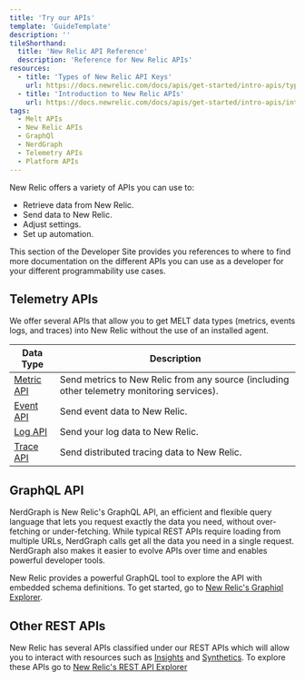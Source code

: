 ```yaml
---
title: 'Try our APIs'
template: 'GuideTemplate'
description: ''
tileShorthand:
  title: 'New Relic API Reference'
  description: 'Reference for New Relic APIs'
resources:
  - title: 'Types of New Relic API Keys'
    url: https://docs.newrelic.com/docs/apis/get-started/intro-apis/types-new-relic-api-keys
  - title: 'Introduction to New Relic APIs'
    url: https://docs.newrelic.com/docs/apis/get-started/intro-apis/introduction-new-relic-apis
tags:
  - Melt APIs
  - New Relic APIs
  - GraphQl
  - NerdGraph
  - Telemetry APIs
  - Platform APIs
---
```


<Intro>

New Relic offers a variety of APIs you can use to:

- Retrieve data from New Relic.
- Send data to New Relic.
- Adjust settings.
- Set up automation.

This section of the Developer Site provides you references to where to find more
documentation on the different APIs you can use as a developer for your
different programmability use cases.

</Intro>

## Telemetry APIs

We offer several APIs that allow you to get MELT data types (metrics, events logs, and traces) into New Relic without the use of an installed agent.

<table>
  <thead>
    <tr>
      <th>Data Type</th>
      <th>Description</th>
    </tr>
  </thead>
  <tbody>
    <tr>
      <td>
        <a href="https://docs.newrelic.com/docs/telemetry-data-platform/get-data/apis/introduction-metric-api">
          Metric API
        </a>
      </td>
      <td>
        Send metrics to New Relic from any source (including other telemetry
        monitoring services).
      </td>
    </tr>
    <tr>
      <td>
        <a href="https://docs.newrelic.com/docs/telemetry-data-platform/ingest-manage-data/ingest-apis/use-event-api-report-custom-events">
          Event API
        </a>
      </td>
      <td>Send event data to New Relic.</td>
    </tr>
    <tr>
      <td>
        <a href="https://docs.newrelic.com/docs/logs/log-management/log-api/introduction-log-api">
          Log API
        </a>
      </td>
      <td>Send your log data to New Relic.</td>
    </tr>
    <tr>
      <td>
        <a href="https://docs.newrelic.com/docs/understand-dependencies/distributed-tracing/trace-api/introduction-trace-api">
          Trace API
        </a>
      </td>
      <td>Send distributed tracing data to New Relic.</td>
    </tr>
  </tbody>
</table>

## GraphQL API

NerdGraph is New Relic's GraphQL API, an efficient and flexible query language that lets you request exactly the data you need, without over-fetching or under-fetching. While typical REST APIs require loading from multiple URLs, NerdGraph calls get all the data you need in a single request. NerdGraph also makes it easier to evolve APIs over time and enables powerful developer tools.

New Relic provides a powerful GraphQL tool to explore the API with embedded schema definitions. To get started, go to [New Relic's Graphiql Explorer](https://api.newrelic.com/graphiql).

## Other REST APIs

New Relic has several APIs classified under our REST APIs which will allow you to interact with
resources such as [Insights](https://docs.newrelic.com/docs/insights/insights-api) and [Synthetics](https://docs.newrelic.com/docs/apis/synthetics-rest-api/monitor-examples/manage-synthetics-monitors-rest-api). To explore these APIs go to [New Relic's REST API Explorer](https://rpm.newrelic.com/api/explore)
